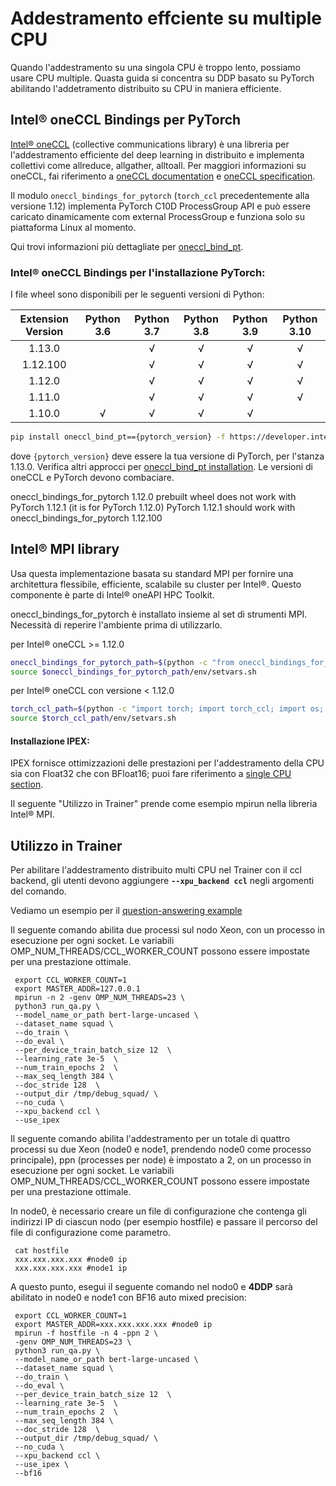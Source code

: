 <!--Copyright 2022 The HuggingFace Team. All rights reserved.

Licensed under the Apache License, Version 2.0 (the "License"); you may not use this file except in compliance with
the License. You may obtain a copy of the License at

http://www.apache.org/licenses/LICENSE-2.0

Unless required by applicable law or agreed to in writing, software distributed under the License is distributed on
an "AS IS" BASIS, WITHOUT WARRANTIES OR CONDITIONS OF ANY KIND, either express or implied. See the License for the
-->

# Addestramento effciente su multiple CPU

Quando l'addestramento su una singola CPU è troppo lento, possiamo usare CPU multiple. Quasta guida si concentra su DDP basato su PyTorch abilitando l'addetramento distribuito su CPU in maniera efficiente.

## Intel® oneCCL Bindings per PyTorch

[Intel® oneCCL](https://github.com/oneapi-src/oneCCL) (collective communications library) è una libreria per l'addestramento efficiente del deep learning in distribuito e implementa collettivi come allreduce, allgather, alltoall. Per maggiori informazioni su oneCCL, fai riferimento a [oneCCL documentation](https://spec.oneapi.com/versions/latest/elements/oneCCL/source/index.html) e [oneCCL specification](https://spec.oneapi.com/versions/latest/elements/oneCCL/source/index.html).

Il modulo `oneccl_bindings_for_pytorch` (`torch_ccl` precedentemente alla versione 1.12)  implementa PyTorch C10D ProcessGroup API e può essere caricato dinamicamente com external ProcessGroup e funziona solo su piattaforma Linux al momento.

Qui trovi informazioni più dettagliate per [oneccl_bind_pt](https://github.com/intel/torch-ccl).

### Intel® oneCCL Bindings per l'installazione PyTorch:

I file wheel sono disponibili per le seguenti versioni di Python:

| Extension Version | Python 3.6 | Python 3.7 | Python 3.8 | Python 3.9 | Python 3.10 |
| :---------------: | :--------: | :--------: | :--------: | :--------: | :---------: |
| 1.13.0            |            | √          | √          | √          | √           |
| 1.12.100          |            | √          | √          | √          | √           |
| 1.12.0            |            | √          | √          | √          | √           |
| 1.11.0            |            | √          | √          | √          | √           |
| 1.10.0            | √          | √          | √          | √          |             |

```bash
pip install oneccl_bind_pt=={pytorch_version} -f https://developer.intel.com/ipex-whl-stable-cpu
```

dove `{pytorch_version}` deve essere la tua versione di PyTorch, per l'stanza 1.13.0.
Verifica altri approcci per [oneccl_bind_pt installation](https://github.com/intel/torch-ccl).
Le versioni di oneCCL e PyTorch devono combaciare.

<Tip warning={true}>

oneccl_bindings_for_pytorch 1.12.0 prebuilt wheel does not work with PyTorch 1.12.1 (it is for PyTorch 1.12.0)
PyTorch 1.12.1 should work with oneccl_bindings_for_pytorch 1.12.100

</Tip>

## Intel® MPI library

Usa questa implementazione basata su standard MPI per fornire una architettura flessibile, efficiente, scalabile su cluster per Intel®. Questo componente è parte di Intel® oneAPI HPC Toolkit.

oneccl_bindings_for_pytorch è installato insieme al set di strumenti MPI. Necessità di reperire l'ambiente prima di utilizzarlo.

per Intel® oneCCL >= 1.12.0

```bash
oneccl_bindings_for_pytorch_path=$(python -c "from oneccl_bindings_for_pytorch import cwd; print(cwd)")
source $oneccl_bindings_for_pytorch_path/env/setvars.sh
```

per Intel® oneCCL con versione < 1.12.0

```bash
torch_ccl_path=$(python -c "import torch; import torch_ccl; import os;  print(os.path.abspath(os.path.dirname(torch_ccl.__file__)))")
source $torch_ccl_path/env/setvars.sh
```

#### Installazione IPEX:

IPEX fornisce ottimizzazioni delle prestazioni per l'addestramento della CPU sia con Float32 che con BFloat16; puoi fare riferimento a [single CPU section](./perf_train_cpu).

Il seguente "Utilizzo in Trainer" prende come esempio mpirun nella libreria Intel® MPI.

## Utilizzo in Trainer

Per abilitare l'addestramento distribuito multi CPU nel Trainer con il ccl backend, gli utenti devono aggiungere **`--xpu_backend ccl`** negli argomenti del comando.

Vediamo un esempio per il [question-answering example](https://github.com/huggingface/transformers/tree/main/examples/pytorch/question-answering)

Il seguente comando abilita due processi sul nodo Xeon, con un processo in esecuzione per ogni socket. Le variabili OMP_NUM_THREADS/CCL_WORKER_COUNT possono essere impostate per una prestazione ottimale.

```shell script
 export CCL_WORKER_COUNT=1
 export MASTER_ADDR=127.0.0.1
 mpirun -n 2 -genv OMP_NUM_THREADS=23 \
 python3 run_qa.py \
 --model_name_or_path bert-large-uncased \
 --dataset_name squad \
 --do_train \
 --do_eval \
 --per_device_train_batch_size 12  \
 --learning_rate 3e-5  \
 --num_train_epochs 2  \
 --max_seq_length 384 \
 --doc_stride 128  \
 --output_dir /tmp/debug_squad/ \
 --no_cuda \
 --xpu_backend ccl \
 --use_ipex
```

Il seguente comando abilita l'addestramento per un totale di quattro processi su due Xeon (node0 e node1, prendendo node0 come processo principale), ppn (processes per node) è impostato a 2, on un processo in esecuzione per ogni socket. Le variabili OMP_NUM_THREADS/CCL_WORKER_COUNT possono essere impostate per una prestazione ottimale.

In node0, è necessario creare un file di configurazione che contenga gli indirizzi IP di ciascun nodo (per esempio hostfile) e passare il percorso del file di configurazione come parametro.

```shell script
 cat hostfile
 xxx.xxx.xxx.xxx #node0 ip
 xxx.xxx.xxx.xxx #node1 ip
```

A questo punto, esegui il seguente comando nel nodo0 e **4DDP** sarà abilitato in node0 e node1 con BF16 auto mixed precision:

```shell script
 export CCL_WORKER_COUNT=1
 export MASTER_ADDR=xxx.xxx.xxx.xxx #node0 ip
 mpirun -f hostfile -n 4 -ppn 2 \
 -genv OMP_NUM_THREADS=23 \
 python3 run_qa.py \
 --model_name_or_path bert-large-uncased \
 --dataset_name squad \
 --do_train \
 --do_eval \
 --per_device_train_batch_size 12  \
 --learning_rate 3e-5  \
 --num_train_epochs 2  \
 --max_seq_length 384 \
 --doc_stride 128  \
 --output_dir /tmp/debug_squad/ \
 --no_cuda \
 --xpu_backend ccl \
 --use_ipex \
 --bf16
```

